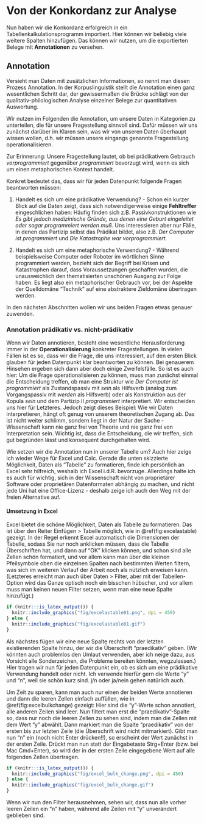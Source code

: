 # Von der Konkordanz zur Analyse

Nun haben wir die Konkordanz erfolgreich in ein Tabellenkalkulationsprogramm importiert. Hier können wir beliebig viele weitere Spalten hinzufügen. Das können wir nutzen, um die exportierten Belege mit **Annotationen** zu versehen.


## Annotation

Versieht man Daten mit zusätzlichen Informationen, so nennt man diesen Prozess Annotation. In der Korpuslinguistik stellt die Annotation einen ganz wesentlichen Schritt dar, der gewissermaßen die Brücke schlägt von der qualitativ-philologischen Analyse einzelner Belege zur quantitativen Auswertung.

Wir nutzen im Folgenden die Annotation, um unsere Daten in Kategorien zu unterteilen, die für unsere Fragestellung sinnvoll sind. Dafür müssen wir uns zunächst darüber im Klaren sein, was wir von unseren Daten überhaupt wissen wollen, d.h. wir müssen unsere eingangs genannte Fragestellung operationalisieren.

Zur Erinnerung: Unsere Fragestellung lautet, ob bei prädikativem Gebrauch *vorprogrammiert* gegenüber *programmiert* bevorzugt wird, wenn es sich um einen metaphorischen Kontext handelt.

Konkret bedeutet das, dass wir für jeden Datenpunkt folgende Fragen beantworten müssen:

1. Handelt es sich um eine prädikative Verwendung? - Schon ein kurzer Blick auf die Daten zeigt, dass sich notwendigerweise einige **Fehltreffer** eingeschlichen haben: Häufig finden sich z.B. Passivkonstruktionen wie *Es gibt jedoch medizinische Gründe, aus denen eine Geburt eingeleitet oder sogar programmiert werden muß*. Uns interessieren aber nur Fälle, in denen das Partizip selbst das Prädikat bildet, also z.B. *Der Computer ist programmiert* und *Die Katastrophe war vorprogrammiert*.

2. Handelt es sich um eine metaphorische Verwendung? - Während beispielsweise Computer oder Roboter im wörtlichen Sinne programmiert werden, bezieht sich der Begriff bei Krisen und Katastrophen darauf, dass Voraussetzungen geschaffen wurden, die unausweichlich den thematisierten unschönen Ausgang zur Folge haben. Es liegt also ein metaphorischer Gebrauch vor, bei der Aspekte der Quelldomäne "Technik" auf eine abstraktere Zieldomäne übertragen werden. 

In den nächsten Abschnitten wollen wir uns beiden Fragen etwas genauer zuwenden.


### Annotation prädikativ vs. nicht-prädikativ

Wenn wir Daten annotieren, besteht eine wesentliche Herausforderung immer in der **Operationalisierung** konkreter Fragestellungen. In vielen Fällen ist es so, dass wir die Frage, die uns interessiert, auf den ersten Blick glauben für jeden Datenpunkt klar beantworten zu können. Bei genauerem Hinsehen ergeben sich dann aber doch einige Zweifelsfälle. So ist es auch hier: Um die Frage operationalisieren zu können, muss man zunächst einmal die Entscheidung treffen, ob man eine Struktur wie *Der Computer ist programmiert* als Zustandspassiv mit *sein* als Hilfsverb (analog zum Vorgangspassiv mit *werden* als Hilfsverb) oder als Konstruktion aus der Kopula *sein* und dem Partizip II *programmiert* interpretiert. Wir entscheiden uns hier für Letzteres. Jedoch zeigt dieses Beispiel: Wie wir Daten interpretieren, hängt oft genug von unserem theoretischen Zugang ab. Das ist nicht weiter schlimm, sondern liegt in der Natur der Sache - Wissenschaft kann nie ganz frei von Theorie und nie ganz frei von Interpretation sein. Wichtig ist, dass die Entscheidung, die wir treffen, sich gut begründen lässt und konsequent durchgehalten wird.

Wie setzen wir die Annotation nun in unserer Tabelle um? Auch hier zeige ich wieder Wege für Excel und Calc. Gerade die unten skizzierte Möglichkeit, Daten als "Tabelle" zu formatieren, finde ich persönlich an Excel sehr hilfreich, weshalb ich Excel i.d.R. bevorzuge. Allerdings halte ich es auch für wichtig, sich in der Wissenschaft nicht von proprietärer Software oder proprietären Datenformaten abhängig zu machen, und nicht jede Uni hat eine Office-Lizenz - deshalb zeige ich auch den Weg mit der freien Alternative auf.

#### Umsetzung in Excel

Excel bietet die schöne Möglichkeit, Daten als Tabelle zu formatieren. Das ist über den Reiter Einfügen > Tabelle möglich, wie in \@ref(fig:excelastable) gezeigt. In der Regel erkennt Excel automatisch die Dimensionen der Tabelle, sodass Sie nur noch anklicken müssen, dass die Tabelle Überschriften hat, und dann auf "OK" klicken können, und schon sind alle Zellen schön formatiert, und vor allem kann man über die kleinen Pfeilsymbole oben die einzelnen Spalten nach bestimmten Werten filtern, was sich im weiteren Verlauf der Arbeit noch als nützlich erweisen kann. (Letzteres erreicht man auch über Daten > Filter, aber mit der Tabellen-Option wird das Ganze optisch noch ein bisschen hübscher, und vor allem muss man keinen neuen Filter setzen, wenn man eine neue Spalte hinzufügt.)

```r

if (knitr:::is_latex_output()) {
  knitr::include_graphics("fig/excelastable01.png", dpi = 450)
} else {
  knitr::include_graphics("fig/excelastable01.gif")
}


```


Als nächstes fügen wir eine neue Spalte rechts von der letzten existierenden Spalte hinzu, der wir die Überschrift "praedikativ" geben. (Wir könnten auch problemlos den Umlaut verwenden, aber ich neige dazu, aus Vorsicht alle Sonderzeichen, die Probleme bereiten könnten, wegzulassen.) Hier tragen wir nun für jeden Datenpunkt ein, ob es sich um eine prädikative Verwendung handelt oder nicht. Ich verwende hierfür gern die Werte "y" und "n", weil sie schön kurz sind. j/n oder ja/nein gehen natürlich auch. 

Um Zeit zu sparen, kann man auch nur einen der beiden Werte annotieren und dann die leeren Zellen einfach auffüllen, wie in \@ref(fig:excelbulkchange) gezeigt: Hier sind die "y"-Werte schon annotiert, alle anderen Zeilen sind leer. Nun filtert man erst die "praedikativ"-Spalte so, dass nur noch die leeren Zellen zu sehen sind, indem man die Zellen mit dem Wert "y" abwählt. Dann markiert man die Spalte "praedikativ" von der ersten bis zur letzten Zeile (die Überschrift wird nicht mitmarkiert). Gibt man nun "n" ein (noch nicht Enter drücken!!), so erscheint der Wert zunächst in der ersten Zeile. Drückt man nun statt der Eingabetaste Strg+Enter (bzw. bei Mac Cmd+Enter), so wird der in der ersten Zeile eingegebene Wert auf alle folgenden Zellen übertragen.

```r

if (knitr:::is_latex_output()) {
  knitr::include_graphics("fig/excel_bulk_change.png", dpi = 450)
} else {
  knitr::include_graphics("fig/excel_bulk_change.gif")
}


```

Wenn wir nun den Filter herausnehmen, sehen wir, dass nun alle vorher leeren Zeilen ein "n" haben, während alle Zeilen mit "y" unverändert geblieben sind.